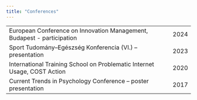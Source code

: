 ```yaml
---
title: "Conferences"
---
```


<table>
  <tr>
    <td>European Conference on Innovation Management, Budapest - participation</td>
    <td><span class="year-text">2024</span></td>
  </tr>
  <tr>
    <td>Sport Tudomány–Egészség Konferencia (VI.) – presentation</td>
    <td><span class="year-text">2023</span></td>
  </tr>
  <tr>
    <td>International Training School on Problematic Internet Usage, COST Action</td>
    <td><span class="year-text">2020</span></td>
  </tr>
  <tr>
    <td>Current Trends in Psychology Conference – poster presentation</td>
    <td><span class="year-text">2017</span></td>
  </tr>
</table>
